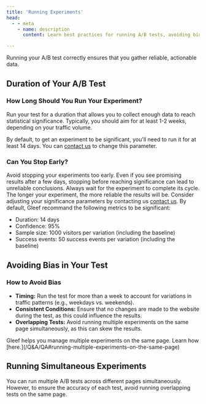 ```yaml
---
title: 'Running Experiments'
head:
  - - meta
    - name: description
      content: Learn best practices for running A/B tests, avoiding bias, and ensuring statistically significant results.

---
```


Running your A/B test correctly ensures that you gather reliable, actionable data.

## Duration of Your A/B Test

### How Long Should You Run Your Experiment?
Run your test for a duration that allows you to collect enough data to reach statistical significance. Typically, you should aim for at least 1-2 weeks, depending on your traffic volume.

<Info>By default, to get an experiment to be significant, you'll need to run it for at least 14 days. You can [contact us](mailto:support@gleef.eu) to change this parameter.</Info>

### Can You Stop Early?
Avoid stopping your experiments too early. Even if you see promising results after a few days, stopping before reaching significance can lead to unreliable conclusions. Always wait for the experiment to complete its cycle.
The longer your experiment, the more reliable the results will be. Consider adjusting your significance parameters by contacting us [contact us](mailto:support@gleef.eu). By default, Gleef recommand the following metrics to be significant:
- Duration: 14 days
- Confidence: 95%
- Sample size: 1000 visitors per variation (including the baseline)
- Success events: 50 success events per variation (including the baseline)

## Avoiding Bias in Your Test

### How to Avoid Bias
- **Timing:** Run the test for more than a week to account for variations in traffic patterns (e.g., weekdays vs. weekends).
- **Consistent Conditions:** Ensure that no changes are made to the website during the test, as this could influence the results.
- **Overlapping Tests:** Avoid running multiple experiments on the same page simultaneously, as this can skew the results.

<Tip>
    Gleef helps you manage multiple experiments on the same page. Learn how [here.](/Q&A/QA#running-multiple-experiments-on-the-same-page)
</Tip>

## Running Simultaneous Experiments

You can run multiple A/B tests across different pages simultaneously. However, to ensure the accuracy of each test, avoid running overlapping tests on the same page.